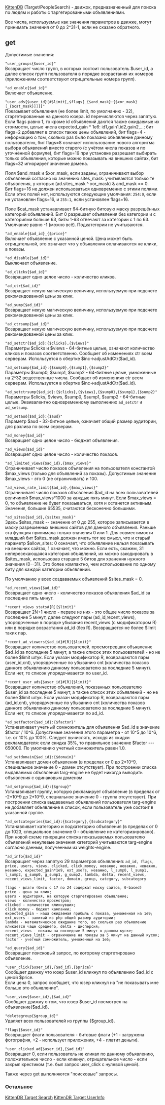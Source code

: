 [[Kitten_DB.wiki|KittenDB]] (Target/PeopleSearch) - движок, предназначенный для поиска по людям и работы с таргетированными объявлениями.

Все числа, используемые как значения параметров в движке, могут принимать значения от 0 до 2^31-1, если не сказано обратного. 

==get==
Допустимые значения:

<code>"user_groups{$user_id}"</code>
<br>
Возвращает число групп, в которых состоит пользователь $user_id, а далее список групп пользователя в порядке возрастания их номеров (приложениям соответствуют отрицательные номера групп).

<code>"ad_enable{$ad_id}"</code>
<br>
Включает объявление.

<code>"user_ads{$user_id}[#$limit[,$flags[_{$and_mask}:{$xor_mask}[_{$cat_mask}]]]]"</code>
<br>
Показывает объявления (не более limit, по умолчанию - 32), старгетированные на данного юзера. id перечисляются через запятую. Если flags равно 1, то кроме id объявлений даются также ожидаемые их стоимости, целые числа expected_gain * 1e6: id1,gain1,id2,gain2,...; бит flags=2 добавляет в список также цены объявлений, бит flags=4 - информацию о том, сколько раз было показано объявление данному пользователю, бит flags=8 означает использование нового алгоритма выбора объявлений вместо старого (с учётом числа показов и по уточнённой формуле), бит flags=16 при установке разрешает выбирать только объявления, которые можно показывать на внешних сайтах, бит flags=32 игнорирует значение домена.

Поля $and_mask и $xor_mask, если заданы, ограничивают выбор объявлений согласно их значению sites_mask: учитываются только те объявления, у которых (ad.sites_mask ^ xor_mask) & and_mask == 0.
<br>
Бит flags=16 не должен использоваться одновременно с этими полями. Если этих полей нет, используются следующие умолчания: <tt>254:0</tt>, если не установлен flags=16, и <tt>255:1</tt>, если установлен flags=16.

Поле $cat_mask устанавливает 64-битную битовую маску разрешённых категорий объявлений. Бит 0 разрешает объявления без категории и с категориями больше 63, биты 1-63 отвечают за категории с 1 по 63. Умолчание равно -1 (можно всё). Подкатегории не учитываются.

<code>"ad_enable{$ad_id}_{$price}"</code>
<br>
Включает объявление с указанной ценой.  Цена может быть отрицательной, это означает что у объявления оплачиваются не клики, а показы.

<code>"ad_disable{$ad_id}"</code>
<br>
Выключает объявление.

<code>"ad_clicks{$ad_id}"</code>
<br>
Возвращает одно целое число - количество кликов.

<code>"ad_ctr{$ad_id}"</code>
<br>
Возвращает некую магическую величину, используемую при подсчете рекомендованной цены за клик.

<code>"ad_sump{$ad_id}"</code>
<br>
Возвращает некую магическую величину, используемую при подсчете рекомендованной цены за клик.

<code>"ad_ctrsump{$ad_id}"</code>
<br>
Возвращает некую магическую величину, используемую при подсчете рекомендованной цены за клик.

<code>"ad_setctr{$ad_id}:{$clicks},{$views}"</code>
<br>
Параметры $clicks и $views - 64-битные целые, означают количество кликов и показов соответственно. Сообщает об изменениях ctr всем серверам. Используется в обертке $inc->adjustAdCtr($ad_id).

<code>"ad_setsump{$ad_id}:{$sump0},{$sump1},{$sump2}"</code>
<br>
Параметры $sump0, $sump1, $sump2 - 64-битные целые, умноженные на 2^32 вещественные числа. Сообщает об изменениях ctr всем серверам. Используется в обертке $inc->adjustAdCtr($ad_id).

<code>"ad_setctrsump{$ad_id}:{$clicks},{$views},{$sump0},{$sump1},{$sump2}"</code>
<br>
Параметры $clicks, $views, $sump0, $sump1, $sump2 - 64-битные целые. Эквивалентно одновременному выполнению <code>ad_setctr</code> и <code>ad_setsump</code>.

<code>"ad_setaud{$ad_id}:{$aud}"</code>
<br>
Параметр $aud - 32-битное целые, означает общий размер аудитории, для разлива по всем серверам.

<code>"ad_money{$ad_id}"</code>
<br>
Возвращает одно целое число - бюджет объявления.

<code>"ad_views{$ad_id}"</code>
<br>
Возвращает одно целое число - количество показов.

<code>"ad_limited_views{$ad_id},{$max_views}"</code>
<br>
Ограничивает число показов объявления на пользователя константой $max_views (только для объявлений за показы). Допустимые значение $max_views - это 0 (не ограничивать) и 100.

<code>"ad_views_rate_limit{$ad_id},{$max_views}"</code>
<br>
Ограничивает число показов объявления $ad_id на всех пользователей величиной $max_views*1000 за каждые пять минут. Если $max_views = 0, то объявление не будет показываться, хотя и останется активным. Значения, большие 65535, считаются бесконечно большими.

<code>"ad_sites{$ad_id},{$sites_mask}"</code>
<br>
Здесь $sites_mask -- значение от 0 до 255, которое записывается в маску разрешенных внешних сайтов для данного объявления. Раньше эта функция принимала только значения 0 или 1. Для совместимости младший бит $sites_mask должен иметь тот же смысл, что и старый параметр $allow_sites: 0 означает, что объявление нельзя показывать на внешних сайтах, 1 означает, что можно. Если есть, скажем, 31 непересекающаяся категория объявлений, их можно закодировать в $sites_mask, использовав старшие 5 битов для хранения нужного значения (0--31). Это более компактно, чем использование по одному биту для каждой категории объявлений. 

По умолчанию у всех создаваемых объявлений $sites_mask = 0.

<code>"ad_recent_views{$ad_id}"</code>
<br>
Возвращает одно число - количество показов объявления $ad_id за последние пять минут.

<code>"recent_views_stats#[R]{$limit}"</code>
<br>
Возвращает 2N+1 число - первое из них - это общее число показов за последние 5 минут, далее следуют пары (ad_id,recent_views), упорядоченные в порядке убывания recent_views (с модификатором R) или в порядке возрастания ad_id (без R). Возвращается не более $limit таких пар.

<code>"recent_ad_viewers{$ad_id}#[R]{$limit}"</code>
<br>
Возвращает количество пользователей, просмотревших объявление $ad_id за последние 5 минут, а также список этих пользователей - но не более $limit штук. Если указан модификатор R, возвращаются пары (user_id,cnt), упорядоченные по убыванию cnt (количества показов данного объявлению данному пользователю за последние 5 минут). Если нет, то список упорядочивается по user_id.

<code>"recent_user_ads{$user_id}#[R]{$limit}"</code>
<br>
Возвращает количество объявлений, показанных пользователю $user_id за последние 5 минут, а также список этих объявлений - но не более $limit штук. Если указан модификатор R, возвращаются пары (ad_id,cnt), упорядоченные по убыванию cnt (количества показов данного объявлению данному пользователю за последние 5 минут). Если нет, то список упорядочивается по ad_id.

<code>"ad_setfactor{$ad_id}:{$factor}"</code>
<br>
Устанавливает учетный сомножитель для объявления $ad_id в значение $factor / 10^6. Допустимые значения этого параметра - от 10^5 до 10^6, т.е. от 10% до 100%. Следует вычислять, исходя из скидки рекламодателя: если скидка 35%, то правильное значение $factor --- 650000. По умолчанию учетный сомножитель равен 1.0.

<code>"ad_setdomain{$ad_id}:{$domain}"</code>
<br>
Устанавливает домен объявления (в пределах от 0 до 2*10^9, специальное значение 0 - домен отсутствует). При построении списка выдаваемых объявлений targ-engine не будет никогда выводить объявления с одинаковым доменом.

<code>"ad_setgroup{$ad_id}:{$group}"</code>
<br>
Устанавливает группу, которую рекламирует объявление (в пределах от -2*10^9 до 2*10^9, специальное значение 0 - группа отсутствует). При построении списка выдаваемых объявлений пользователя targ-engine не добавляет объявление в список, если пользователь уже состоит в указанной группе.

<code>"ad_setcategories{$ad_id}:{$category},{$subcategory}"</code>
<br>
Устанавливает категорию и подкатегорию объявления (в пределах от 0 до 1023, специальное значение 0 - объявление не категоризировано). При новой схеме генерации списка показываемых пользователю объявлений ненулевые значения категорий учитываются targ-engine согласно данным, полученным из weights-engine.

<code>"ad_info{$ad_id}"</code>
<br>
Возвращает через запятую 29 параметров объявления: <code> ad_id, flags, price, users, views, clicked, click_money, неважно, неважно, неважно, неважно, expected_gain*1e9, ext_users, неважно, l_sump0, l_sump1, l_sump2, g_sump0, g_sump1, g_sump2, lambda, delta, recent_views, recent_views_limit, factor, domain, group, category, subcategory</code>
<pre>
flags - флаги (биты с 17 по 24 содержат маску сайтов, 0-based)
price - цена за клик;
users - аудитория, на которую старгетировано объявление;
views - количество просмотров;
clicked - количество кликнувших;
click_money - бюджет кампании;
expected_gain - наша ожидаемая прибыль с показа, умноженная на 1е9;
ext_users - залитый из php общий размер аудитории;
lambda - математическое ожидание того, во сколько раз объявление кликается чаще среднего, delta - дисперсия;
recent_views - показы за последние 5 минут в данном куске;
recent_views_limit - ограничение на показы за 5 минут на данный кусок;
factor - учетный сомножитель, умноженный на 1e6;
</pre>

<code>"ad_query{$ad_id}"</code>
<br>
Возвращает поисковый запрос, по которому старгетировано объявление.

<code>"user_click{$user_id},{$ad_id},{$price}"</code>
<br>
Сообщает движку что юзер $user_id кликнул по объявлению $ad_id с ценой $price.
<br>
Если цена 0, запрос сообщает, что юзер кликнул на "не показывать мне больше это объявление".

<code>"user_view{$user_id},{$ad_id}"</code>
<br>
Сообщает движку о том, что юзер $user_id посмотрел на объявление{$ad_id}.

<code>"deletegroup{$group_id}"</code>
<br>
Удаляет всех пользователей из группы {$group_id}.

<code>"flags{$user_id}"</code>
<br>
Возвращает флаги пользователя - битовые флаги (+1 - загружена фотография, +2 - использует приложения, +4 - платит деньги).

<code>"user_clicked_ad{$user_id},{$ad_id}"</code>
<br>
Возвращает 0, если пользователь не кликал по данному объявлению, положительное число - если кликнул, отрицательное число - если закрыл крестиком (т.е. был запрос user_click с нулевой ценой).

Также через get выполняются "поисковые" запросы.

===Остальное===

[[Kitten_DB_Target_Search.wiki|KittenDB Target Search]]
[[Kitten_DB_Target_UserInfo.wiki|KittenDB Target UserInfo]]

